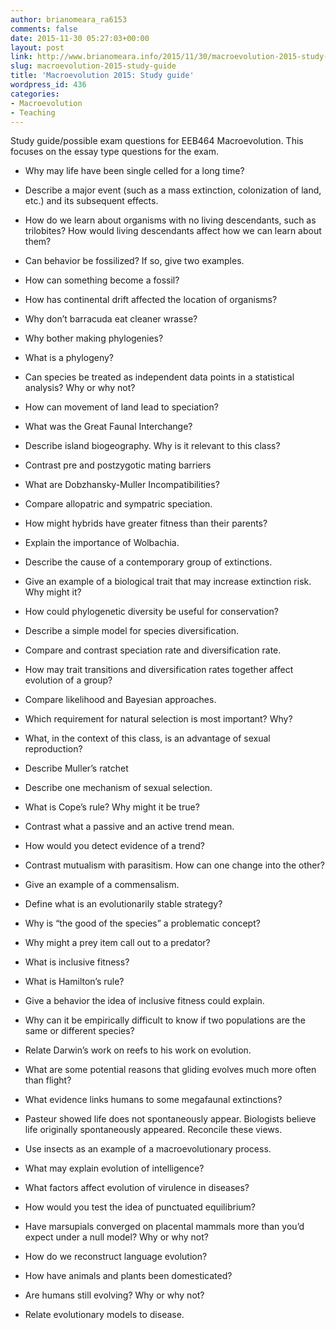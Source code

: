 ```yaml
---
author: brianomeara_ra6153
comments: false
date: 2015-11-30 05:27:03+00:00
layout: post
link: http://www.brianomeara.info/2015/11/30/macroevolution-2015-study-guide/
slug: macroevolution-2015-study-guide
title: 'Macroevolution 2015: Study guide'
wordpress_id: 436
categories:
- Macroevolution
- Teaching
---
```


Study guide/possible exam questions for EEB464 Macroevolution. This focuses on the essay type questions for the exam.



	
  * Why may life have been single celled for a long time?

	
  * Describe a major event (such as a mass extinction, colonization of land, etc.) and its subsequent effects.

	
  * How do we learn about organisms with no living descendants, such as trilobites? How would living descendants affect how we can learn about them?

	
  * Can behavior be fossilized? If so, give two examples.

	
  * How can something become a fossil?

	
  * How has continental drift affected the location of organisms?

	
  * Why don’t barracuda eat cleaner wrasse?

	
  * Why bother making phylogenies?

	
  * What is a phylogeny?

	
  * Can species be treated as independent data points in a statistical analysis? Why or why not?

	
  * How can movement of land lead to speciation?

	
  * What was the Great Faunal Interchange?

	
  * Describe island biogeography. Why is it relevant to this class?

	
  * Contrast pre and postzygotic mating barriers

	
  * What are Dobzhansky-Muller Incompatibilities?

	
  * Compare allopatric and sympatric speciation.

	
  * How might hybrids have greater fitness than their parents?

	
  * Explain the importance of Wolbachia.

	
  * Describe the cause of a contemporary group of extinctions.

	
  * Give an example of a biological trait that may increase extinction risk. Why might it?

	
  * How could phylogenetic diversity be useful for conservation?

	
  * Describe a simple model for species diversification.

	
  * Compare and contrast speciation rate and diversification rate.

	
  * How may trait transitions and diversification rates together affect evolution of a group?

	
  * Compare likelihood and Bayesian approaches.

	
  * Which requirement for natural selection is most important? Why?

	
  * What, in the context of this class, is an advantage of sexual reproduction?

	
  * Describe Muller’s ratchet

	
  * Describe one mechanism of sexual selection.

	
  * What is Cope’s rule? Why might it be true?

	
  * Contrast what a passive and an active trend mean.

	
  * How would you detect evidence of a trend?

	
  * Contrast mutualism with parasitism. How can one change into the other?

	
  * Give an example of a commensalism.

	
  * Define what is an evolutionarily stable strategy?

	
  * Why is “the good of the species” a problematic concept?

	
  * Why might a prey item call out to a predator?

	
  * What is inclusive fitness?

	
  * What is Hamilton’s rule?

	
  * Give a behavior the idea of inclusive fitness could explain.

	
  * Why can it be empirically difficult to know if two populations are the same or different species?

	
  * Relate Darwin’s work on reefs to his work on evolution.

	
  * What are some potential reasons that gliding evolves much more often than flight?

	
  * What evidence links humans to some megafaunal extinctions?

	
  * Pasteur showed life does not spontaneously appear. Biologists believe life originally spontaneously appeared. Reconcile these views.

	
  * Use insects as an example of a macroevolutionary process.

	
  * What may explain evolution of intelligence?

	
  * What factors affect evolution of virulence in diseases?

	
  * How would you test the idea of punctuated equilibrium?

	
  * Have marsupials converged on placental mammals more than you’d expect under a null model? Why or why not?

	
  * How do we reconstruct language evolution?

	
  * How have animals and plants been domesticated?

	
  * Are humans still evolving? Why or why not?

	
  * Relate evolutionary models to disease.


